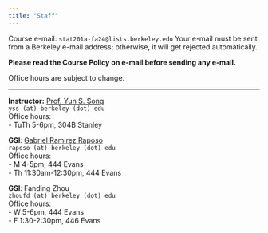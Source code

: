 ```yaml
---
title: "Staff"
---
```


Course e-mail: `stat201a-fa24@lists.berkeley.edu` 
Your e-mail must be sent from a Berkeley e-mail address; otherwise, it will get rejected automatically.

**Please read the Course Policy on e-mail before sending any e-mail.**

Office hours are subject to change.

-----

::: {.grid}

::: {.g-col-4}
**Instructor:** <a href="https://statistics.berkeley.edu/people/yun-s-song" target='_blank'>Prof. Yun S. Song</a><br>
`yss (at) berkeley (dot) edu`<br>
Office hours: <br>
- TuTh 5-6pm, 304B Stanley <br>
:::

::: {.g-col-4}
**GSI**: <a href="https://statistics.berkeley.edu/people/gabriel-ramirez-raposo" target="_blank">Gabriel Ramirez Raposo</a><br>
`raposo (at) berkeley (dot) edu`<br>
Office hours:<br>
- M 4-5pm, 444 Evans<br>
- Th 11:30am-12:30pm, 444 Evans<br>
:::

::: {.g-col-4}
**GSI**: Fanding Zhou<br>
`zhoufd (at) berkeley (dot) edu`<br>
Office hours:<br>
- W 5-6pm, 444 Evans<br>
- F 1:30-2:30pm, 446 Evans<br>
:::

:::

